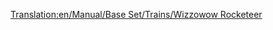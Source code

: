 [[Translation:en/Manual/Base Set/Trains/Wizzowow Rocketeer]]
{{ru/Manual/Base Set/Trains/Поезда|Image=[[File:en/Manual/Base Set/Trains/Wizzowowrocketeer.png]]
|Name=Wizzowow Rocketeer
|Cost=£82,031 ($164,062)
|Speed=482 км/ч (300 миль/ч)
|Weight=120 т
|Power=10,000 л.с. (7,457 кВт)
|Annual=£3,515 ($7.030)
|Designed=2022
|Lifespan=20
|Capacity=нет
|Description=Единственный маглев в игрушечном климате. 
|Real-life=Вымышленный
}}